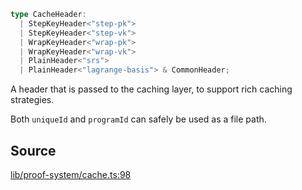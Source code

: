 ```ts
type CacheHeader: 
  | StepKeyHeader<"step-pk">
  | StepKeyHeader<"step-vk">
  | WrapKeyHeader<"wrap-pk">
  | WrapKeyHeader<"wrap-vk">
  | PlainHeader<"srs">
  | PlainHeader<"lagrange-basis"> & CommonHeader;
```

A header that is passed to the caching layer, to support rich caching strategies.

Both `uniqueId` and `programId` can safely be used as a file path.

## Source

[lib/proof-system/cache.ts:98](https://github.com/o1-labs/o1js/blob/fd7bd4b02f4f7cc1057cd423261d70c22275763a/src/lib/proof-system/cache.ts#L98)
